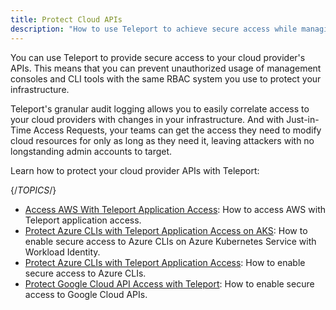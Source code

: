 ```yaml
---
title: Protect Cloud APIs
description: "How to use Teleport to achieve secure access while managing your cloud-based infrastructure."
---
```


You can use Teleport to provide secure access to your cloud provider's APIs.
This means that you can prevent unauthorized usage of management consoles and
CLI tools with the same RBAC system you use to protect your infrastructure.

Teleport's granular audit logging allows you to easily correlate access to
your cloud providers with changes in your infrastructure. And with Just-in-Time
Access Requests, your teams can get the access they need to modify cloud
resources for only as long as they need it, leaving attackers with no
longstanding admin accounts to target.

Learn how to protect your cloud provider APIs with Teleport:

{/*TOPICS*/}

- [Access AWS With Teleport Application Access](aws-console.mdx): How to access AWS with Teleport application access.
- [Protect Azure CLIs with Teleport Application Access on AKS](azure-aks-workload-id.mdx): How to enable secure access to Azure CLIs on Azure Kubernetes Service with Workload Identity.
- [Protect Azure CLIs with Teleport Application Access](azure.mdx): How to enable secure access to Azure CLIs.
- [Protect Google Cloud API Access with Teleport](google-cloud.mdx): How to enable secure access to Google Cloud APIs.
